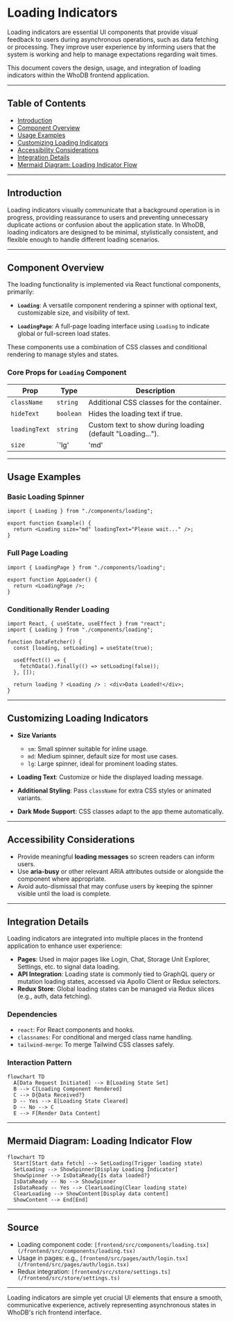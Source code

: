 # Loading Indicators

Loading indicators are essential UI components that provide visual feedback to users during asynchronous operations, such as data fetching or processing. They improve user experience by informing users that the system is working and help to manage expectations regarding wait times.

This document covers the design, usage, and integration of loading indicators within the WhoDB frontend application.

---

## Table of Contents

- [Introduction](#introduction)
- [Component Overview](#component-overview)
- [Usage Examples](#usage-examples)
- [Customizing Loading Indicators](#customizing-loading-indicators)
- [Accessibility Considerations](#accessibility-considerations)
- [Integration Details](#integration-details)
- [Mermaid Diagram: Loading Indicator Flow](#mermaid-diagram-loading-indicator-flow)

---

## Introduction

Loading indicators visually communicate that a background operation is in progress, providing reassurance to users and preventing unnecessary duplicate actions or confusion about the application state. In WhoDB, loading indicators are designed to be minimal, stylistically consistent, and flexible enough to handle different loading scenarios.

---

## Component Overview

The loading functionality is implemented via React functional components, primarily:

- **`Loading`**: A versatile component rendering a spinner with optional text, customizable size, and visibility of text.

- **`LoadingPage`**: A full-page loading interface using `Loading` to indicate global or full-screen load states.

These components use a combination of CSS classes and conditional rendering to manage styles and states.

### Core Props for `Loading` Component

| Prop      | Type                | Description                                   |
|-----------|---------------------|-----------------------------------------------|
| `className` | `string`             | Additional CSS classes for the container.    |
| `hideText`  | `boolean`            | Hides the loading text if true.                |
| `loadingText` | `string`            | Custom text to show during loading (default "Loading..."). |
| `size`     | `'lg' | 'md' | 'sm'` | Defines spinner size (large, medium, small).  |

---

## Usage Examples

### Basic Loading Spinner

```tsx
import { Loading } from "./components/loading";

export function Example() {
  return <Loading size="md" loadingText="Please wait..." />;
}
```

### Full Page Loading

```tsx
import { LoadingPage } from "./components/loading";

export function AppLoader() {
  return <LoadingPage />;
}
```

### Conditionally Render Loading

```tsx
import React, { useState, useEffect } from "react";
import { Loading } from "./components/loading";

function DataFetcher() {
  const [loading, setLoading] = useState(true);

  useEffect(() => {
    fetchData().finally(() => setLoading(false));
  }, []);

  return loading ? <Loading /> : <div>Data Loaded!</div>;
}
```

---

## Customizing Loading Indicators

- **Size Variants** 
  - `sm`: Small spinner suitable for inline usage.
  - `md`: Medium spinner, default size for most use cases.
  - `lg`: Large spinner, ideal for prominent loading states.

- **Loading Text**: Customize or hide the displayed loading message.

- **Additional Styling**: Pass `className` for extra CSS styles or animated variants.

- **Dark Mode Support**: CSS classes adapt to the app theme automatically.

---

## Accessibility Considerations

- Provide meaningful **loading messages** so screen readers can inform users.
- Use **aria-busy** or other relevant ARIA attributes outside or alongside the component where appropriate.
- Avoid auto-dismissal that may confuse users by keeping the spinner visible until the load is complete.

---

## Integration Details

Loading indicators are integrated into multiple places in the frontend application to enhance user experience:

- **Pages**: Used in major pages like Login, Chat, Storage Unit Explorer, Settings, etc. to signal data loading.
- **API Integration**: Loading state is commonly tied to GraphQL query or mutation loading states, accessed via Apollo Client or Redux selectors.
- **Redux Store**: Global loading states can be managed via Redux slices (e.g., auth, data fetching).

### Dependencies

- `react`: For React components and hooks.
- `classnames`: For conditional and merged class name handling.
- `tailwind-merge`: To merge Tailwind CSS classes safely.

### Interaction Pattern

```mermaid
flowchart TD
  A[Data Request Initiated] --> B[Loading State Set]
  B --> C[Loading Component Rendered]
  C --> D{Data Received?}
  D -- Yes --> E[Loading State Cleared]
  D -- No --> C
  E --> F[Render Data Content]
```

---

## Mermaid Diagram: Loading Indicator Flow

```mermaid
flowchart TD
  Start[Start data fetch] --> SetLoading(Trigger loading state)
  SetLoading --> ShowSpinner[Display Loading Indicator]
  ShowSpinner --> IsDataReady{Is data loaded?}
  IsDataReady -- No --> ShowSpinner
  IsDataReady -- Yes --> ClearLoading(Clear loading state)
  ClearLoading --> ShowContent[Display data content]
  ShowContent --> End[End]
```

---

## Source

- Loading component code: `[frontend/src/components/loading.tsx](/frontend/src/components/loading.tsx)`
- Usage in pages: e.g., `[frontend/src/pages/auth/login.tsx](/frontend/src/pages/auth/login.tsx)`
- Redux integration: `[frontend/src/store/settings.ts](/frontend/src/store/settings.ts)`

---

Loading indicators are simple yet crucial UI elements that ensure a smooth, communicative experience, actively representing asynchronous states in WhoDB's rich frontend interface.